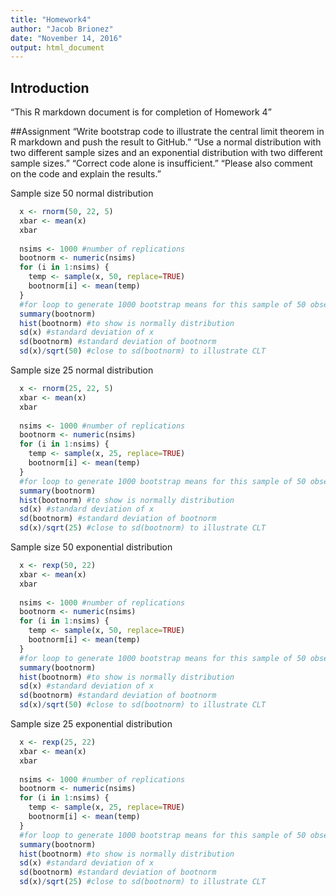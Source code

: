 ---
title: "Homework4"
author: "Jacob Brionez"
date: "November 14, 2016"
output: html_document
---

## Introduction
  "This R markdown document is for completion of Homework 4"

##Assignment
  "Write bootstrap code to illustrate the central limit theorem in R markdown and push the result to GitHub." 
  "Use a normal distribution with two different sample sizes and an exponential distribution with two different sample sizes." 
  "Correct code alone is insufficient. "
  "Please also comment on the code and explain the results. "

Sample size 50 normal distribution
```{r}
  x <- rnorm(50, 22, 5)
  xbar <- mean(x)
  xbar
  
  nsims <- 1000 #number of replications
  bootnorm <- numeric(nsims)
  for (i in 1:nsims) {
    temp <- sample(x, 50, replace=TRUE) 
    bootnorm[i] <- mean(temp)
  } 
  #for loop to generate 1000 bootstrap means for this sample of 50 observations
  summary(bootnorm) 
  hist(bootnorm) #to show is normally distribution
  sd(x) #standard deviation of x
  sd(bootnorm) #standard deviation of bootnorm
  sd(x)/sqrt(50) #close to sd(bootnorm) to illustrate CLT
```

Sample size 25 normal distribution
```{r}
  x <- rnorm(25, 22, 5)
  xbar <- mean(x)
  xbar
  
  nsims <- 1000 #number of replications
  bootnorm <- numeric(nsims)
  for (i in 1:nsims) {
    temp <- sample(x, 25, replace=TRUE) 
    bootnorm[i] <- mean(temp)
  } 
  #for loop to generate 1000 bootstrap means for this sample of 50 observations
  summary(bootnorm) 
  hist(bootnorm) #to show is normally distribution
  sd(x) #standard deviation of x
  sd(bootnorm) #standard deviation of bootnorm
  sd(x)/sqrt(25) #close to sd(bootnorm) to illustrate CLT
```

Sample size 50 exponential distribution
```{r}
  x <- rexp(50, 22)
  xbar <- mean(x)
  xbar
  
  nsims <- 1000 #number of replications
  bootnorm <- numeric(nsims)
  for (i in 1:nsims) {
    temp <- sample(x, 50, replace=TRUE) 
    bootnorm[i] <- mean(temp)
  } 
  #for loop to generate 1000 bootstrap means for this sample of 50 observations
  summary(bootnorm) 
  hist(bootnorm) #to show is normally distribution
  sd(x) #standard deviation of x
  sd(bootnorm) #standard deviation of bootnorm
  sd(x)/sqrt(50) #close to sd(bootnorm) to illustrate CLT
```

Sample size 25 exponential distribution
```{r}
  x <- rexp(25, 22)
  xbar <- mean(x)
  xbar
  
  nsims <- 1000 #number of replications
  bootnorm <- numeric(nsims)
  for (i in 1:nsims) {
    temp <- sample(x, 25, replace=TRUE) 
    bootnorm[i] <- mean(temp)
  } 
  #for loop to generate 1000 bootstrap means for this sample of 50 observations
  summary(bootnorm) 
  hist(bootnorm) #to show is normally distribution
  sd(x) #standard deviation of x
  sd(bootnorm) #standard deviation of bootnorm
  sd(x)/sqrt(25) #close to sd(bootnorm) to illustrate CLT
```
